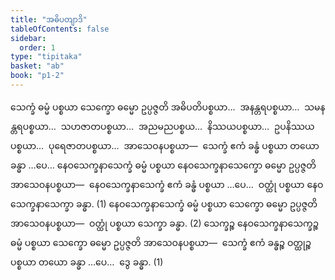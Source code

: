```yaml
---
title: "အဓိပတျာဒိ"
tableOfContents: false
sidebar:
  order: 1
type: "tipitaka"
basket: "ab"
book: "p1-2"
---
```



<DynamicBreadcrumb />

<Division number="22" book="p1-2" e="ch" v="37" p="283">

<Paragraph number="1722" book="p1-2">
သေက္ခံ ဓမ္မံ ပစ္စယာ သေက္ခော ဓမ္မော ဥပ္ပဇ္ဇတိ အဓိပတိပစ္စယာ…  အနန္တရပစ္စယာ…  သမနန္တရပစ္စယာ…  သဟဇာတပစ္စယာ…  အညမညပစ္စယ…  နိဿယပစ္စယာ…  ဥပနိဿယပစ္စယာ…  ပုရေဇာတပစ္စယာ…  အာသေဝနပစ္စယာ—  သေက္ခံ ဧကံ ခန္ဓံ ပစ္စယာ တယော ခန္ဓာ …ပေ…
</Paragraph>

<Paragraph number="1723" book="p1-2">
နေဝသေက္ခနာသေက္ခံ ဓမ္မံ ပစ္စယာ နေဝသေက္ခနာသေက္ခော ဓမ္မော ဥပ္ပဇ္ဇတိ အာသေဝနပစ္စယာ—  နေဝသေက္ခနာသေက္ခံ ဧကံ ခန္ဓံ ပစ္စယာ …ပေ…  ဝတ္ထုံ ပစ္စယာ နေဝသေက္ခနာသေက္ခာ ခန္ဓာ. (1)
</Paragraph>

<Paragraph number="1724" book="p1-2">
နေဝသေက္ခနာသေက္ခံ ဓမ္မံ ပစ္စယာ သေက္ခော ဓမ္မော ဥပ္ပဇ္ဇတိ အာသေဝနပစ္စယာ—  ဝတ္ထုံ ပစ္စယာ သေက္ခာ ခန္ဓာ. (2)
</Paragraph>

<Paragraph number="1725" book="p1-2">
သေက္ခဉ္စ နေဝသေက္ခနာသေက္ခဉ္စ ဓမ္မံ ပစ္စယာ သေက္ခော ဓမ္မော ဥပ္ပဇ္ဇတိ အာသေဝနပစ္စယာ—  သေက္ခံ ဧကံ ခန္ဓဉ္စ ဝတ္ထုဉ္စ ပစ္စယာ တယော ခန္ဓာ …ပေ…  ဒွေ ခန္ဓာ. (1)
</Paragraph>
</Division>